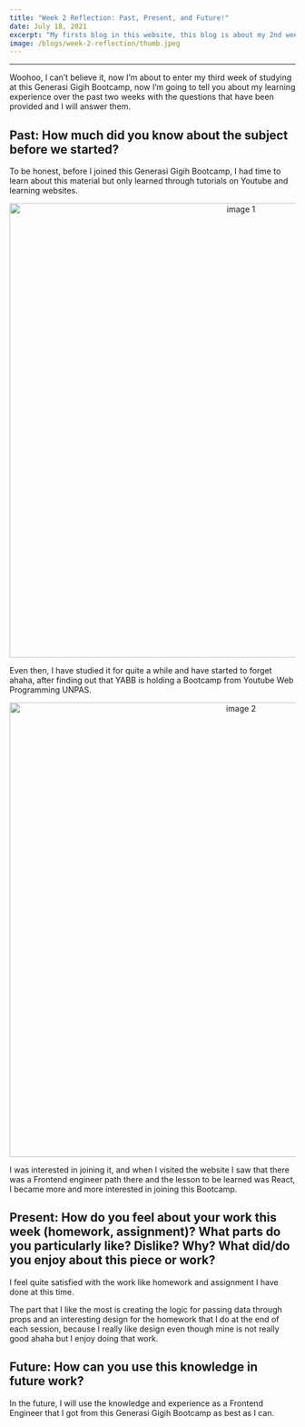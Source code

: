 ```yaml
---
title: "Week 2 Reflection: Past, Present, and Future!"
date: July 18, 2021
excerpt: "My firsts blog in this website, this blog is about my 2nd week since i join Generasi Gigih Program."
image: /blogs/week-2-reflection/thumb.jpeg
---
```


---

Woohoo, I can’t believe it, now I’m about to enter my third week of studying at this Generasi
Gigih Bootcamp, now I’m going to tell you about my learning experience over the past two
weeks with the questions that have been provided and I will answer them.

## Past: How much did you know about the subject before we started?

To be honest, before I joined this Generasi Gigih Bootcamp, I had time to learn about this material but only learned through tutorials on Youtube and learning websites.

<p align="center">
    <img src="/blogs/week-2-reflection/img1.jpg" alt="image 1" width="800" />
</p>

Even then, I have studied it for quite a while and have started to forget ahaha, after finding out that YABB is holding a Bootcamp from Youtube Web Programming UNPAS.

<p align="center">
    <img src="/blogs/week-2-reflection/img2.jpg" alt="image 2" width="800" />
</p>

I was interested in joining it, and when I visited the website I saw that there was a Frontend engineer path there and the lesson to be learned was React, I became more and more interested in joining this Bootcamp.

## Present: How do you feel about your work this week (homework, assignment)? What parts do you particularly like? Dislike? Why? What did/do you enjoy about this piece or work?

I feel quite satisfied with the work like homework and assignment I have done at this time.

The part that I like the most is creating the logic for passing data through props and an interesting design for the homework that I do at the end of each session, because I really like design even though mine is not really good ahaha but I enjoy doing that work.

## Future: How can you use this knowledge in future work?

In the future, I will use the knowledge and experience as a Frontend Engineer that I got from this Generasi Gigih Bootcamp as best as I can.
